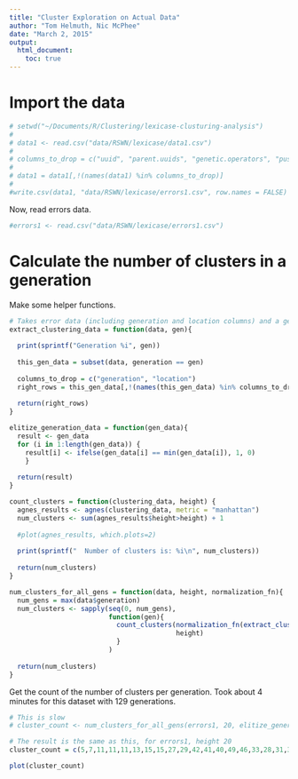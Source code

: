 ```yaml
---
title: "Cluster Exploration on Actual Data"
author: "Tom Helmuth, Nic McPhee"
date: "March 2, 2015"
output: 
  html_document:
    toc: true
---
```


# Import the data

```r
# setwd("~/Documents/R/Clustering/lexicase-clusturing-analysis")
# 
# data1 <- read.csv("data/RSWN/lexicase/data1.csv")
# 
# columns_to_drop = c("uuid", "parent.uuids", "genetic.operators", "push.program.size", "plush.genome.size", "push.program", "plush.genome", "total.error")
# 
# data1 = data1[,!(names(data1) %in% columns_to_drop)]
# 
#write.csv(data1, "data/RSWN/lexicase/errors1.csv", row.names = FALSE)
```

Now, read errors data.

```r
#errors1 <- read.csv("data/RSWN/lexicase/errors1.csv")
```


# Calculate the number of clusters in a generation

Make some helper functions.

```r
# Takes error data (including generation and location columns) and a generation, and 
extract_clustering_data = function(data, gen){
  
  print(sprintf("Generation %i", gen))
  
  this_gen_data = subset(data, generation == gen)
  
  columns_to_drop = c("generation", "location")
  right_rows = this_gen_data[,!(names(this_gen_data) %in% columns_to_drop)]
  
  return(right_rows)
}

elitize_generation_data = function(gen_data){
  result <- gen_data
  for (i in 1:length(gen_data)) {
    result[i] <- ifelse(gen_data[i] == min(gen_data[i]), 1, 0)
    }
  
  return(result)
}

count_clusters = function(clustering_data, height) {
  agnes_results <- agnes(clustering_data, metric = "manhattan")
  num_clusters <- sum(agnes_results$height>height) + 1
  
  #plot(agnes_results, which.plots=2)
  
  print(sprintf("  Number of clusters is: %i\n", num_clusters))
  
  return(num_clusters)
}

num_clusters_for_all_gens = function(data, height, normalization_fn){
  num_gens = max(data$generation)
  num_clusters <- sapply(seq(0, num_gens),
                         function(gen){
                           count_clusters(normalization_fn(extract_clustering_data(data, gen)),
                                          height)
                           }
                         )
  
  return(num_clusters)
}
```

Get the count of the number of clusters per generation. Took about 4 minutes for this dataset with 129 generations.

```r
# This is slow
# cluster_count <- num_clusters_for_all_gens(errors1, 20, elitize_generation_data)

# The result is the same as this, for errors1, height 20
cluster_count = c(5,7,11,11,11,13,15,15,27,29,42,41,40,49,46,33,28,31,34,31,27,30,31,31,27,23,20,27,24,29,20,21,26,23,23,22,23,21,20,29,23,21,17,20,25,23,24,23,27,24,16,27,22,25,19,22,28,20,23,22,22,22,23,20,23,27,25,25,23,26,19,28,24,23,29,24,22,25,21,21,18,21,20,23,21,20,23,22,24,28,34,28,27,25,29,26,26,20,23,25,28,25,30,26,23,26,34,29,25,21,29,29,25,30,31,22,39,34,33,35,30,27,23,18,29,27,24,26,22,17)

plot(cluster_count)
```


